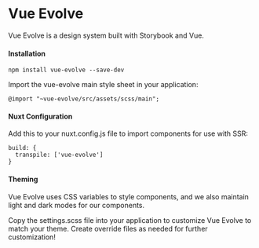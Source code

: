 
<Meta title="Foundations/Intro" />

# Vue Evolve

Vue Evolve is a design system built with Storybook and Vue.

#### Installation

```
npm install vue-evolve --save-dev
```

Import the vue-evolve main style sheet in your application:

```
@import "~vue-evolve/src/assets/scss/main";
```

#### Nuxt Configuration

Add this to your nuxt.config.js file to import components for use with SSR:

```
build: {
  transpile: ['vue-evolve']
}
```

#### Theming

Vue Evolve uses CSS variables to style components, and we also maintain light and dark modes for our components.

Copy the settings.scss file into your application to customize Vue Evolve to match your theme. Create override files as needed for further customization!
